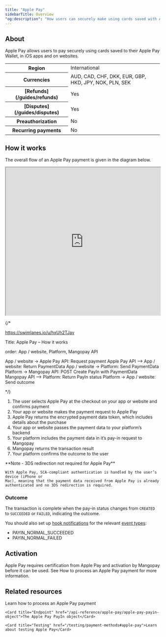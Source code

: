 ```yaml
---
title: "Apple Pay"
sidebarTitle: Overview
"og:description": "How users can securely make using cards saved with Apple Pay on iOS apps and websites."
---
```


## About

Apple Pay allows users to pay securely using cards saved to their Apple Pay Wallet, in iOS apps and on websites.

<table>
    <tbody>
        <tr>
            <th class="header">Region</th>
            <td class="table-content">
                International
            </td>
            </tr>
        <tr>
            <th class="header">Currencies</th>
            <td class="table-content">
                AUD, CAD, CHF, DKK, EUR, GBP, HKD, JPY, NOK, PLN, SEK
            </td>
            </tr>
        <tr>
            <th class="header">[Refunds](/guides/refunds)</th>
            <td class="table-content">
                Yes
            </td>
            </tr>
        <tr>
            <th class="header">[Disputes](/guides/disputes)</th>
            <td class="table-content">
                Yes
            </td>
            </tr>
        <tr>
            <th class="header">Preauthorization</th>
            <td class="table-content">
                No
            </td>
            </tr>
        <tr>
            <th class="header">Recurring payments</th>
            <td class="table-content">
                No
            </td>
            </tr>
    </tbody>
</table>

## How it works

The overall flow of an Apple Pay payment is given in the diagram below.

<div>
  <iframe 
    width="100%" 
    height="480" 
    src="https://cdn.swimlanes.io/dist/embeded.html#ZY9BDoIwEEX3PcU/gMQ9CxOiC1kYiXCBKqMSocV2SOPOO3hDTyLUEKiu/3vz/xQV1xQjaduakMkH3s8XttqhYjhtblYIbUoyHsESjo62YlogqyWftWkW2El10W2vJlkqRIAhWs1O93mMA907soxeaEgxRJAj+hrTicHgzqiBGISNZPlfMq6JkZMqA3aMBmw+NUa2zwusDUn2/amCq/gayHPBb5uKplm9aFlyZ4Ouny/8Lt3xSTf0AQ==#ZY9Q"
  >
  </iframe>
</div>

{/* 

https://swimlanes.io/u/hxUh2TJav

Title: Apple Pay – How it works

order: App / website, Platform, Mangopay API

App / website -> Apple Pay API: Request payment 
Apple Pay API --> App / website: Return PaymentData
App / website -> Platform: Send PaymentData
Platform -> Mangopay API: POST Create PayIn with PaymentData
Mangopay API --> Platform: Return PayIn status
Platform -> App / website: Send outcome

*/}

1. The user selects Apple Pay at the checkout on your app or website and confirms payment
2. Your app or website makes the payment request to Apple Pay
3. Apple Pay returns the encrypted payment data token, which includes details about the purchase
4. Your app or website passes the payment data to your platform’s backend
5. Your platform includes the payment data in it’s pay-in request to Mangopay
6. Mangopay returns the transaction result
7. Your platform confirms the outcome to the user

<Note>
    **Note - 3DS redirection not required for Apple Pay** 
    
    With Apple Pay, SCA-compliant authentication is handled by the user’s device (iPhone or
    Mac), meaning that the payment data received from Apple Pay is already
    authenticated and no 3DS redirection is required.
</Note>

### Outcome

The transaction is complete when the pay-in status changes from `CREATED` to `SUCCEEDED` or `FAILED`, indicating the outcome.

You should also set up [hook notifications](/webhooks) for the relevant [event types](/webhooks/event-types):
-   PAYIN_NORMAL_SUCCEEDED
-   PAYIN_NORMAL_FAILED


## Activation
Apple Pay requires certification from Apple Pay and activation by Mangopay before it can be used. See How to process an Apple Pay payment for more information.

## Related resources

<CardGroup col={2}> 
    <Card title="How to" href="/guides/payment-methods/apple-pay/how-to">Learn how to process an Apple Pay payment</Card>

    <Card title="Endpoint" href="/api-reference/apple-pay/apple-pay-payin-object">The Apple Pay PayIn object</Card>

    <Card title="Testing" href="/testing/payment-methods#apple-pay">Learn about testing Apple Pay</Card>
</CardGroup>